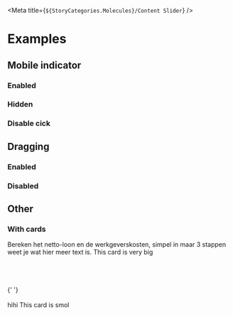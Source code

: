 
<Meta title={`${StoryCategories.Molecules}/Content Slider`} />

<Readme />

# Examples

## Mobile indicator

### Enabled

<Canvas>
    <div class="p-4 py-16 bg-mystic">
        <p-content-slider>
            <div class="h-16 bg-indigo"></div>
            <div class="h-16 bg-indigo"></div>
            <div class="h-16 bg-indigo"></div>
            <div class="h-16 bg-indigo"></div>
            <div class="h-16 bg-indigo"></div>
        </p-content-slider>
    </div>
</Canvas>

### Hidden

<Canvas>
    <div class="p-4 py-16 bg-mystic">
        <p-content-slider hide-mobile-indicator>
            <div class="h-16 bg-indigo"></div>
            <div class="h-16 bg-indigo"></div>
            <div class="h-16 bg-indigo"></div>
            <div class="h-16 bg-indigo"></div>
            <div class="h-16 bg-indigo"></div>
        </p-content-slider>
    </div>
</Canvas>

### Disable cick

<Canvas>
    <div class="p-4 py-16 bg-mystic">
        <p-content-slider disable-indicator-click>
            <div class="h-16 bg-indigo"></div>
            <div class="h-16 bg-indigo"></div>
            <div class="h-16 bg-indigo"></div>
            <div class="h-16 bg-indigo"></div>
            <div class="h-16 bg-indigo"></div>
        </p-content-slider>
    </div>
</Canvas>

## Dragging

### Enabled

<Canvas>
    <div class="p-4 py-16 bg-mystic">
        <p-content-slider>
            <div class="h-16 bg-indigo"></div>
            <div class="h-16 bg-indigo"></div>
            <div class="h-16 bg-indigo"></div>
            <div class="h-16 bg-indigo"></div>
            <div class="h-16 bg-indigo"></div>
        </p-content-slider>
    </div>
</Canvas>

### Disabled

<Canvas>
    <div class="p-4 py-16 bg-mystic">
        <p-content-slider disable-drag>
            <div class="h-16 bg-indigo"></div>
            <div class="h-16 bg-indigo"></div>
            <div class="h-16 bg-indigo"></div>
            <div class="h-16 bg-indigo"></div>
            <div class="h-16 bg-indigo"></div>
        </p-content-slider>
    </div>
</Canvas>

## Other

### With cards

<Canvas>
    <div class="p-4 py-16 bg-mystic">
        <p-content-slider>
            <p-card-container>
                <p-card-header header="Header"></p-card-header>
                <p-card-body>
                    Bereken het netto-loon en de werkgeverskosten, simpel in
                    maar 3 stappen weet je wat hier meer text is.
                </p-card-body>
            </p-card-container>
            <p-card-container>
                <p-card-header header="Header"></p-card-header>
                <p-card-body>
                    This card is very big <br /> <br /> <br /> <br /> <br />{' '}
                    <br /> <br /> hihi
                </p-card-body>
            </p-card-container>
            <p-card-container>
                <p-card-header header="Header"></p-card-header>
                <p-card-body>This card is smol</p-card-body>
            </p-card-container>
        </p-content-slider>
    </div>
</Canvas>
